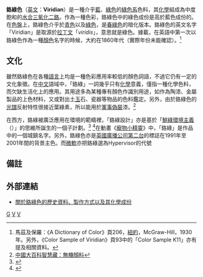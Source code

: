 {{Infobox color
|title=鉻綠色
|textcolor=#ffffff
|mod=hex
|3f7f62
|source=[http://forums.bf2s.com/viewtopic.php?id=46435  BF2S Color Guide]
}}
'''鉻綠色'''（[[英文|英文]]：'''Viridian'''）是一種介乎[[藍|藍]]、[[綠色|綠色]]的[[:Category:綠色系|綠色系]]色料，其[[化學|化學]]組成為中度飽和的[[水合|水合]][[三氧化二鉻|三氧化二鉻]]。作為一種色彩，鉻綠色中的綠色成份是高於藍色成份的。在[[色盤|色盤]]上，鉻綠色介乎於[[青色|青色]]以及[[綠色|綠色]]，是[[春綠色|春綠色]]的暗化版本。鉻綠色的英文名字「Viridian」是取源於[[拉丁文|拉丁文]]「''viridis''」，意思就是綠色。據載，在英語中第一次以鉻綠色作為一種[[顏色|顏色]]名字的時候，大約在1860年代（實際年份未能確認）。<ref>馬茲及保羅：《A Dictionary of Color》頁206，[[紐約|紐約]]，McGraw-Hill，1930年。另外，《Color Sample of Viridian》頁93中的「Color Sample K11」亦有提及相關資料。</ref>

==文化==
雖然鉻綠色在各種[[語言|語言]]上均是一種色彩應用率較低的顏色詞語，不過它仍有一定的文化象徵。在[[中文|中文]]語域中，「鉻綠」一詞幾乎只有[[化學|化學]]意義，僅指一種化學色料，而欠缺生活化上的應用。其用途多為某種專有顏色作識別用途，如作為陶漆、金屬製品的上色材料，又或對出土[[玉|玉]]石、瓷器等物品的色料鑑定。另外，由於鉻綠色的[[光譜|光譜]]反射特性很接近葉綠素，所以能用於[[軍事偽裝|軍事偽裝]]漆。<ref>[http://library.mit.edu.tw:8080/Content.asp?ID=25770 中國大百科智慧藏：無機顏料]{{dead link|date=2018年4月 |bot=InternetArchiveBot |fix-attempted=yes }}</ref>

在西方，鉻綠被廣泛應用在環境的範疇裡，「鉻綠設計」亦是基於「[[鮮綠環境主義|鮮綠環境主義]]（{{lang|en|Bright Green Environmentalism}}）」的思維所誕生的一個子計劃。<ref name="Sterling 2000">{{cite paper|    author = Bruce Sterling|    title = Viridian: The Manifesto of January 3, 2000|    date = 2001|    url = http://www.viridiandesign.org/manifesto.html|    accessdate = 2007-01-28|    archive-date = 2007-01-08|    archive-url = https://web.archive.org/web/20070108042056/http://www.viridiandesign.org/manifesto.html|    dead-url = yes}}</ref>
<ref>{{cite website|title=Viridian notes|url=http://viridiandesign.org/NotesIndex.htm}}</ref>在動畫《[[寵物小精靈|寵物小精靈]]》中，「鉻綠」是作品中的一個城鎮名字。另外，鉻綠色亦是[[英國廣播公司第二台|英國廣播公司第二台]]的標誌在1991年至2001年間的背景主色。而[[微軟|微軟]]亦把鉻綠選為Hypervisor的代號

==備註==
{{reflist}}

==外部連結==
* [http://webexhibits.org/pigments/indiv/overview/viridian.html 關於鉻綠色的歷史資料、製作方式以及其化學成份]

{{Shades_of_Green}}
{{色彩小作品}}

[[Category:颜色|G]]
[[Category:綠色系|V]]
[[Category:色彩系|V]]